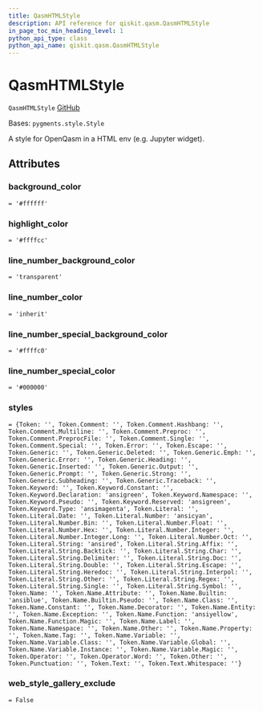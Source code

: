 ```yaml
---
title: QasmHTMLStyle
description: API reference for qiskit.qasm.QasmHTMLStyle
in_page_toc_min_heading_level: 1
python_api_type: class
python_api_name: qiskit.qasm.QasmHTMLStyle
---
```


# QasmHTMLStyle

<span id="qiskit.qasm.QasmHTMLStyle" />

`QasmHTMLStyle` [GitHub](https://github.com/qiskit/qiskit/tree/stable/0.19/qiskit/qasm/pygments/lexer.py "view source code")

Bases: `pygments.style.Style`

A style for OpenQasm in a HTML env (e.g. Jupyter widget).

## Attributes

<span id="qiskit.qasm.QasmHTMLStyle.background_color" />

### background\_color

`= '#ffffff'`

<span id="qiskit.qasm.QasmHTMLStyle.highlight_color" />

### highlight\_color

`= '#ffffcc'`

<span id="qiskit.qasm.QasmHTMLStyle.line_number_background_color" />

### line\_number\_background\_color

`= 'transparent'`

<span id="qiskit.qasm.QasmHTMLStyle.line_number_color" />

### line\_number\_color

`= 'inherit'`

<span id="qiskit.qasm.QasmHTMLStyle.line_number_special_background_color" />

### line\_number\_special\_background\_color

`= '#ffffc0'`

<span id="qiskit.qasm.QasmHTMLStyle.line_number_special_color" />

### line\_number\_special\_color

`= '#000000'`

<span id="qiskit.qasm.QasmHTMLStyle.styles" />

### styles

`= {Token: '', Token.Comment: '', Token.Comment.Hashbang: '', Token.Comment.Multiline: '', Token.Comment.Preproc: '', Token.Comment.PreprocFile: '', Token.Comment.Single: '', Token.Comment.Special: '', Token.Error: '', Token.Escape: '', Token.Generic: '', Token.Generic.Deleted: '', Token.Generic.Emph: '', Token.Generic.Error: '', Token.Generic.Heading: '', Token.Generic.Inserted: '', Token.Generic.Output: '', Token.Generic.Prompt: '', Token.Generic.Strong: '', Token.Generic.Subheading: '', Token.Generic.Traceback: '', Token.Keyword: '', Token.Keyword.Constant: '', Token.Keyword.Declaration: 'ansigreen', Token.Keyword.Namespace: '', Token.Keyword.Pseudo: '', Token.Keyword.Reserved: 'ansigreen', Token.Keyword.Type: 'ansimagenta', Token.Literal: '', Token.Literal.Date: '', Token.Literal.Number: 'ansicyan', Token.Literal.Number.Bin: '', Token.Literal.Number.Float: '', Token.Literal.Number.Hex: '', Token.Literal.Number.Integer: '', Token.Literal.Number.Integer.Long: '', Token.Literal.Number.Oct: '', Token.Literal.String: 'ansired', Token.Literal.String.Affix: '', Token.Literal.String.Backtick: '', Token.Literal.String.Char: '', Token.Literal.String.Delimiter: '', Token.Literal.String.Doc: '', Token.Literal.String.Double: '', Token.Literal.String.Escape: '', Token.Literal.String.Heredoc: '', Token.Literal.String.Interpol: '', Token.Literal.String.Other: '', Token.Literal.String.Regex: '', Token.Literal.String.Single: '', Token.Literal.String.Symbol: '', Token.Name: '', Token.Name.Attribute: '', Token.Name.Builtin: 'ansiblue', Token.Name.Builtin.Pseudo: '', Token.Name.Class: '', Token.Name.Constant: '', Token.Name.Decorator: '', Token.Name.Entity: '', Token.Name.Exception: '', Token.Name.Function: 'ansiyellow', Token.Name.Function.Magic: '', Token.Name.Label: '', Token.Name.Namespace: '', Token.Name.Other: '', Token.Name.Property: '', Token.Name.Tag: '', Token.Name.Variable: '', Token.Name.Variable.Class: '', Token.Name.Variable.Global: '', Token.Name.Variable.Instance: '', Token.Name.Variable.Magic: '', Token.Operator: '', Token.Operator.Word: '', Token.Other: '', Token.Punctuation: '', Token.Text: '', Token.Text.Whitespace: ''}`

<span id="qiskit.qasm.QasmHTMLStyle.web_style_gallery_exclude" />

### web\_style\_gallery\_exclude

`= False`

